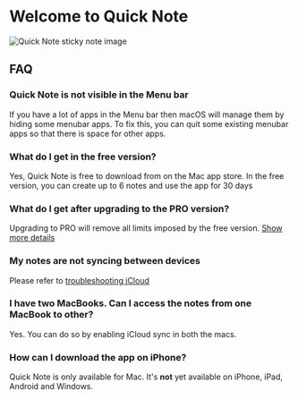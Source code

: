  
 
# Welcome to Quick Note

![Quick Note sticky note image](./img/yellowNote.png)

## FAQ

### Quick Note is not visible in the Menu bar
If you have a lot of apps in the Menu bar then macOS will manage them by hiding some menubar apps. To fix this, you can quit some existing menubar apps so that there is space for other apps.

### What do I get in the free version?
Yes, Quick Note is free to download from on the Mac app store.
In the free version, you can create up to 6 notes and use the app for 30 days

### What do I get after upgrading to the PRO version?
Upgrading to PRO will remove all limits imposed by the free version. [Show more details](quicknote://help/upgradingToPro)

### My notes are not syncing between devices
Please refer to [troubleshooting iCloud](https://google.com)

### I have two MacBooks. Can I access the notes from one MacBook to other?
Yes. You can do so by enabling iCloud sync in both the macs.

### How can I download the app on iPhone?
Quick Note is only available for Mac. It's **not** yet available on iPhone, iPad, Android and Windows.
